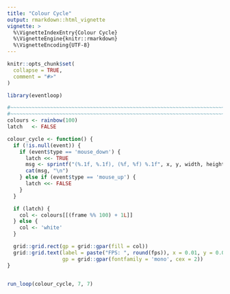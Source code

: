 ```yaml
---
title: "Colour Cycle"
output: rmarkdown::html_vignette
vignette: >
  %\VignetteIndexEntry{Colour Cycle}
  %\VignetteEngine{knitr::rmarkdown}
  %\VignetteEncoding{UTF-8}
---
```


```r
knitr::opts_chunk$set(
  collapse = TRUE,
  comment = "#>"
)
```

```r
library(eventloop)

#~~~~~~~~~~~~~~~~~~~~~~~~~~~~~~~~~~~~~~~~~~~~~~~~~~~~~~~~~~~~~~~~~~~~~~~~~~~~~
#~~~~~~~~~~~~~~~~~~~~~~~~~~~~~~~~~~~~~~~~~~~~~~~~~~~~~~~~~~~~~~~~~~~~~~~~~~~~~
colours <- rainbow(100)
latch   <- FALSE

colour_cycle <- function() {
  if (!is.null(event)) {
    if (event$type == 'mouse_down') {
      latch <<- TRUE
      msg <- sprintf("(%.1f, %.1f), (%f, %f) %.1f", x, y, width, height, fps)
      cat(msg, "\n")
    } else if (event$type == 'mouse_up') {
      latch <<- FALSE
    }
  }

  if (latch) {
    col <- colours[[(frame %% 100) + 1L]]
  } else {
    col <- 'white'
  }

  grid::grid.rect(gp = grid::gpar(fill = col))
  grid::grid.text(label = paste("FPS: ", round(fps)), x = 0.01, y = 0.01, just = c('left', 'bottom'),
                  gp = grid::gpar(fontfamily = 'mono', cex = 2))
}


run_loop(colour_cycle, 7, 7)
```
